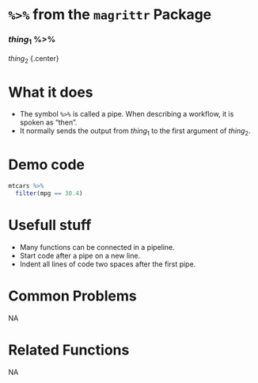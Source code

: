 # [`%>%`]{.blue} from the [`magrittr`]{.blue} Package
 
 
###  $thing_1$ [%>%]{.blue}  
 $thing_2$
{.center} 
 
# What it does 

+ The symbol [`%>%`]{.blue} is called a pipe.  When describing a workflow, it is spoken as "then".
+ It normally sends the output from $thing_1$ to the first argument of $thing_2$.
  
 
# Demo code 

```r
mtcars %>%
  filter(mpg == 30.4)
```
  
 
# Usefull stuff 

+ Many functions can be connected in a pipeline.
+ Start code after a pipe on a new line.
+ Indent all lines of code two spaces after the first pipe.
  
 
# Common Problems 
NA  
 
# Related Functions 
NA  
